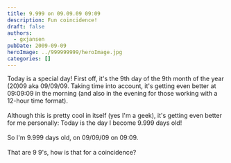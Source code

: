 ```yaml
---
title: 9.999 on 09.09.09 09:09
description: Fun coincidence!
draft: false
authors:
  - gxjansen
pubDate: 2009-09-09
heroImage: ../999999999/heroImage.jpg
categories: []
---
```

Today is a special day! First off, it's the 9th day of the 9th month of the year (20)09 aka 09/09/09. Taking time into account, it's getting even better at 09:09:09 in the morning (and also in the evening for those working with a 12-hour time format).\
\
Although this is pretty cool in itself (yes I'm a geek), it's getting even better for me personally: Today is the day I become 9.999 days old!\
\
So I'm 9.999 days old, on 09/09/09 on 09:09.\
\
That are 9 9's, how is that for a coincidence?
